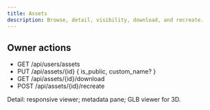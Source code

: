 ```yaml
---
title: Assets
description: Browse, detail, visibility, download, and recreate.
---
```


## Owner actions

- GET /api/users/assets
- PUT /api/assets/{id} { is_public, custom_name? }
- GET /api/assets/{id}/download
- POST /api/assets/{id}/recreate

Detail: responsive viewer; metadata pane; GLB viewer for 3D.
